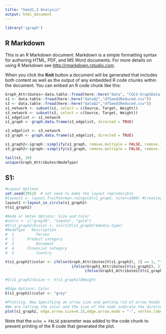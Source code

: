 ```yaml
---
title: "Seed1,3 Analysis"
output: html_document
---
```


```r
library('igraph')
```

## R Markdown

This is an R Markdown document. Markdown is a simple formatting syntax for authoring HTML, PDF, and MS Word documents. For more details on using R Markdown see <http://rmarkdown.rstudio.com>.

When you click the **Knit** button a document will be generated that includes both content as well as the output of any embedded R code chunks within the document. You can embed an R code chunk like this:

```r
Graph_Attributes<-data.table::fread(here::here("data", "CGCS-GraphData-NodeTypes.csv"))
s1 <- data.table::fread(here::here("dataQ2","dfSeed1Reduced.csv"))
s3 <- data.table::fread(here::here("dataQ2","dfSeed3Reduced.csv"))
s1_network <- subset(s1, select = c(Source, Target, Weight))
s3_network <- subset(s3, select = c(Source, Target, Weight))
s1_edgelist <- s1_network
s1_graph <- graph.data.frame(s1_edgelist, directed = TRUE)

s3_edgelist <- s3_network
s3_graph <- graph.data.frame(s3_edgelist, directed = TRUE)

s1_graph2<-igraph::simplify(s1_graph, remove.multiple = FALSE, remove.loops = TRUE)
s3_graph2<-igraph::simplify(s3_graph, remove.multiple = FALSE, remove.loops = TRUE)

tail(s1, 10)
unique(Graph_Attributes$NodeType)
```

## S1:

```r
#Layout Options
set.seed(3952)  # set seed to make the layout reproducible
#layout1 <- layout.fruchterman.reingold(s1_graph, niter=1000) #Creating a layout object to tell iGraph what layout I want
layout1 <-layout_in_circle(s1_graph2)
V(s1_graph2)

#Node or Vetex Options: Size and Color
#colrs <- c("gray50", "tomato", "gold")
#V(s1_graph2)$color <- colrs[V(s1_graph2)$media.type]
#NodeType	Description
#  1	      Person
#  2	  Product category
#  3	      Document
#  4	  Financial category
#  5	      Country

V(s1_graph2)$color <- ifelse(Graph_Attributes[V(s1_graph2), 2] == 1, "tomato", 
                              ifelse(Graph1_Attributes[V(s1_graph2), 2] == 4, "gray50",
                                    ifelse(Graph1_Attributes[V(s1_graph2), 2] == 5, "gold", "green")))

#V(s1_graph2)$size <- V(s1_graph2)$Weight 

#Edge Options: Color
E(s1_graph2)$color <- "grey"

#Plotting, Now Specifying an arrow size and getting rid of arrow heads
#We are letting the color and the size of the node indicate the directed nature of the graph
plot(s1_graph2, edge.arrow.size=0.25,edge.arrow.mode = "-", vertex.label = NA, layout=layout1)

```

Note that the `echo = FALSE` parameter was added to the code chunk to prevent printing of the R code that generated the plot.
